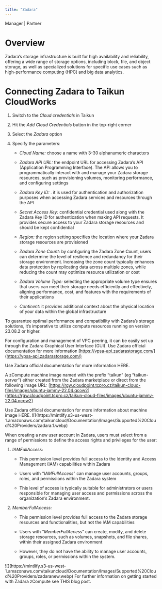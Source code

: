 ```yaml
---
title: "Zadara"
---
```


<Icon icon="user-tie" iconType="solid" /> Manager | <Icon icon="handshake" iconType="solid" /> Partner

# Overview

Zadara’s storage infrastructure is built for high availability and reliability, offering a wide range of storage options, including block, file, and object storage, as well as specialized solutions for specific use cases such as high-performance computing (HPC) and big data analytics.

# Connecting Zadara to Taikun CloudWorks

1. Switch to the *Cloud credentials* in Taikun 

2. Hit the *Add Cloud Credentials* button in the top-right corner

3. Select the *Zadara* option

4. Specify the parameters:

   * *Cloud Name:* choose a name with 3-30 alphanumeric characters

   * *Zadara API URL:* the endpoint URL for accessing Zadara’s API (Application Programming Interface). The API allows you to programmatically interact with and manage your Zadara storage resources, such as provisioning volumes, monitoring performance, and configuring settings

   * *Zadara Key ID:* . it is used for authentication and authorization purposes when accessing Zadara services and resources through the API

   * *Secret Access Key:* confidential credential used along with the Zadara Key ID for authentication when making API requests. It provides secure access to your Zadara storage resources and should be kept confidential

   * *Region:* the region setting specifies the location where your Zadara storage resources are provisioned

   * *Zadara Zone Count:* by configuring the Zadara Zone Count, users can determine the level of resilience and redundancy for their storage environment. Increasing the zone count typically enhances data protection by replicating data across multiple zones, while reducing the count may optimize resource utilization or cost

   * *Zadara Volume Type:* selecting the appropriate volume type ensures that users can meet their storage needs efficiently and effectively, aligning performance, cost, and features with the requirements of their applications

   * *Continent:* it provides additional context about the physical location of your data within the global infrastructure

<Note>To guarantee optimal performance and compatibility with Zadara’s storage solutions, it’s imperative to utilize compute resources running on version 23.08.2 or higher.</Note>

For configuration and management of VPC peering, it can be easily set up through the Zadara Graphical User Interface (GUI). Use Zadara official documentation for more information [https://vpsa-api.zadarastorage.com/](https://vpsa-api.zadarastorage.com/)

<Card title="Zadata official documentation" icon="z" horizontal={true} href="https://vpsa-api.zadarastorage.com/">
  Use Zadara official documentation for more information HERE.
</Card>

A zCompute machine image named with the prefix “taikun” (eg “taikun-server”) either created from the Zadara marketplace or direct from the following image URL: [https://rgw.cloudpoint.tcpro.cz/taikun-cloud-files/images/ubuntu-jammy-22.04.qcow2](https://rgw.cloudpoint.tcpro.cz/taikun-cloud-files/images/ubuntu-jammy-22.04.qcow2)

<Card title="Machine image" icon="z" horizontal={true} href="https://guides.zadarastorage.com/cs-compute-guide/latest/machine-images.html">
  Use Zadara official documentation for more information about machine image HERE.
</Card>

<Frame caption="Add Zadara Cloud Credentials">
  ![](https://mintlify.s3-us-west-1.amazonaws.com/taikuncloud/Documentation/Images/Supported%20Cloud%20Providers/zadara.1.webp)
</Frame>

When creating a new user account in Zadara, users must select from a range of permissions to define the access rights and privileges for the user:

1. *IAMFullAccess*:

   * This permission level provides full access to the Identity and Access Management (IAM) capabilities within Zadara

   * Users with “*IAMFullAccess*” can manage user accounts, groups, roles, and permissions within the Zadara system

   * This level of access is typically suitable for administrators or users responsible for managing user access and permissions across the organization’s Zadara environment.

2. *MemberFullAccess:*

   * This permission level provides full access to the Zadara storage resources and functionalities, but not the IAM capabilities

   * Users with “*MemberFullAccess*” can create, modify, and delete storage resources, such as volumes, snapshots, and file shares, within their assigned Zadara environment

   * However, they do not have the ability to manage user accounts, groups, roles, or permissions within the system.

<Frame caption="Add Member with full access">
  ![](https://mintlify.s3-us-west-1.amazonaws.com/taikuncloud/Documentation/Images/Supported%20Cloud%20Providers/zadaranew.webp)
</Frame>

<Card title="Blog post" icon="z" horizontal={true} href="https://www.zadara.com/blog/2024/05/13/establishing-your-vpc-project-on-zadaras-zcompute-platform/">
  For further information on getting started with Zadara zCompute see THIS blog post.
</Card>